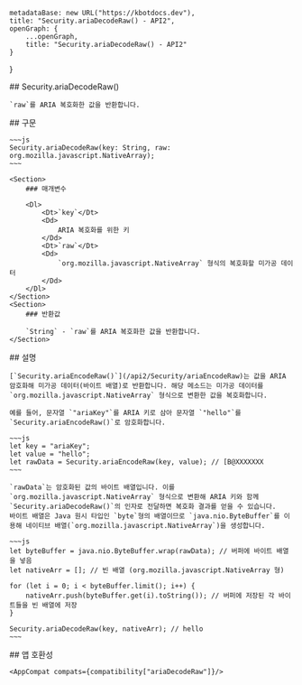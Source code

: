 
    metadataBase: new URL("https://kbotdocs.dev"),
    title: "Security.ariaDecodeRaw() - API2",
    openGraph: {
        ...openGraph,
        title: "Security.ariaDecodeRaw() - API2"
    }
}

<Section>
    ## Security.ariaDecodeRaw()

    `raw`를 ARIA 복호화한 값을 반환합니다.
</Section>
<Section>
    ## 구문

    ~~~js
    Security.ariaDecodeRaw(key: String, raw: org.mozilla.javascript.NativeArray);
    ~~~

    <Section>
        ### 매개변수

        <Dl>
            <Dt>`key`</Dt>
            <Dd>
                ARIA 복호화를 위한 키
            </Dd>
            <Dt>`raw`</Dt>
            <Dd>
                `org.mozilla.javascript.NativeArray` 형식의 복호화할 미가공 데이터
            </Dd>
        </Dl>
    </Section>
    <Section>
        ### 반환값

        `String` - `raw`를 ARIA 복호화한 값을 반환합니다.
    </Section>
</Section>
<Section>
    ## 설명

    [`Security.ariaEncodeRaw()`](/api2/Security/ariaEncodeRaw)는 값을 ARIA 암호화해 미가공 데이터(바이트 배열)로 반환합니다. 해당 메소드는 미가공 데이터를 `org.mozilla.javascript.NativeArray` 형식으로 변환한 값을 복호화합니다.

    예를 들어, 문자열 `"ariaKey"`를 ARIA 키로 삼아 문자열 `"hello"`를 `Security.ariaEncodeRaw()`로 암호화합니다.

    ~~~js
    let key = "ariaKey";
    let value = "hello";
    let rawData = Security.ariaEncodeRaw(key, value); // [B@XXXXXXX
    ~~~

    `rawData`는 암호화된 값의 바이트 배열입니다. 이를 `org.mozilla.javascript.NativeArray` 형식으로 변환해 ARIA 키와 함께 `Security.ariaDecodeRaw()`의 인자로 전달하면 복호화 결과를 얻을 수 있습니다.
    바이트 배열은 Java 원시 타입인 `byte`형의 배열이므로 `java.nio.ByteBuffer`를 이용해 네이티브 배열(`org.mozilla.javascript.NativeArray`)을 생성합니다.

    ~~~js
    let byteBuffer = java.nio.ByteBuffer.wrap(rawData); // 버퍼에 바이트 배열을 넣음
    let nativeArr = []; // 빈 배열 (org.mozilla.javascript.NativeArray 형)

    for (let i = 0; i < byteBuffer.limit(); i++) {
        nativeArr.push(byteBuffer.get(i).toString()); // 버퍼에 저장된 각 바이트들을 빈 배열에 저장
    }

    Security.ariaDecodeRaw(key, nativeArr); // hello
    ~~~
</Section>
<Section>
    ## 앱 호환성

    <AppCompat compats={compatibility["ariaDecodeRaw"]}/>
</Section>
